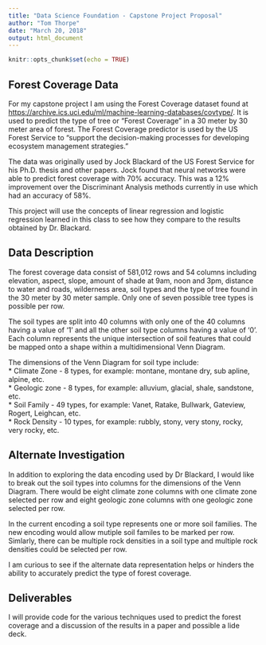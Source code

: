 ```yaml
---
title: "Data Science Foundation - Capstone Project Proposal"
author: "Tom Thorpe"
date: "March 20, 2018"
output: html_document
---
```


```r
knitr::opts_chunk$set(echo = TRUE)
```

## Forest Coverage Data

For my capstone project I am using the Forest Coverage dataset found at
<https://archive.ics.uci.edu/ml/machine-learning-databases/covtype/>. It is used to predict the type of tree or "Forest Coverage" in a 30 meter by 30 meter area of forest. The Forest Coverage predictor is used by the US Forest Service to "support the decision-making processes for developing ecosystem management strategies." 

The data was originally used by Jock Blackard of the US Forest Service for his Ph.D. thesis and other papers. Jock found that neural networks were able to predict forest coverage with 70% accuracy. This was a 12% improvement over the Discriminant Analysis methods currently in use which had an accuracy of 58%. 

This project will use the concepts of linear regression and logistic regression learned in this class to see how they compare to the results obtained by Dr. Blackard. 

## Data Description

The forest coverage data consist of 581,012 rows and 54 columns including elevation, aspect, slope, amount of shade at 9am, noon and 3pm, distance to water and roads, wilderness area, soil types and the type of tree found in the 30 meter by 30 meter sample. Only one of seven possible tree types is possible per row.

The soil types are split into 40 columns with only one of the 40 columns having a value of '1' and all the other soil type columns having a value of '0'. Each column represents the unique intersection of soil features that could be mapped onto a shape within a multidimensional Venn Diagram.

The dimensions of the Venn Diagram for soil type include:  
* Climate Zone - 8 types, for example: montane, montane dry, sub apline, alpine, etc.  
* Geologic zone - 8 types, for example: alluvium, glacial, shale, sandstone, etc.  
* Soil Family - 49 types, for example: Vanet, Ratake, Bullwark, Gateview, Rogert, Leighcan, etc.  
* Rock Density - 10 types, for example: rubbly, stony, very stony, rocky, very rocky, etc.  

## Alternate Investigation

In addition to exploring the data encoding used by Dr Blackard, I would like to break out the soil types into columns for the dimensions of the Venn Diagram. There would be eight climate zone columns with one climate zone selected per row and eight geologic zone columns with one geologic zone selected per row. 

In the current encoding a soil type represents one or more soil families. The new encoding would allow mutiple soil familes to be marked per row. Simlarly, there can be multiple rock densities in a soil type and multiple rock densities could be selected per row.

I am curious to see if the alternate data representation helps or hinders the ability to accurately predict the type of forest coverage.

## Deliverables

I will provide code for the various techniques used to predict the forest coverage and a discussion of the results in a paper and possible a lide deck.
